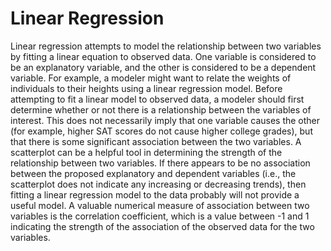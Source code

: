 # Linear Regression

Linear regression attempts to model the relationship between two variables by fitting a linear equation to observed data. One variable is considered to be an explanatory variable, and the other is considered to be a dependent variable. For example, a modeler might want to relate the weights of individuals to their heights using a linear regression model.
Before attempting to fit a linear model to observed data, a modeler should first determine whether or not there is a relationship between the variables of interest. This does not necessarily imply that one variable causes the other (for example, higher SAT scores do not cause higher college grades), but that there is some significant association between the two variables. A scatterplot can be a helpful tool in determining the strength of the relationship between two variables. If there appears to be no association between the proposed explanatory and dependent variables (i.e., the scatterplot does not indicate any increasing or decreasing trends), then fitting a linear regression model to the data probably will not provide a useful model. A valuable numerical measure of association between two variables is the correlation coefficient, which is a value between -1 and 1 indicating the strength of the association of the observed data for the two variables.
